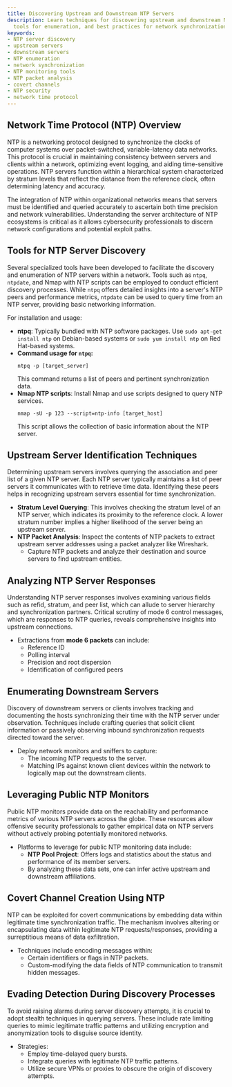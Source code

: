 ```yaml
---
title: Discovering Upstream and Downstream NTP Servers
description: Learn techniques for discovering upstream and downstream NTP servers,
  tools for enumeration, and best practices for network synchronization.
keywords:
- NTP server discovery
- upstream servers
- downstream servers
- NTP enumeration
- network synchronization
- NTP monitoring tools
- NTP packet analysis
- covert channels
- NTP security
- network time protocol
---
```


## Network Time Protocol (NTP) Overview

NTP is a networking protocol designed to synchronize the clocks of computer systems over packet-switched, variable-latency data networks. This protocol is crucial in maintaining consistency between servers and clients within a network, optimizing event logging, and aiding time-sensitive operations. NTP servers function within a hierarchical system characterized by stratum levels that reflect the distance from the reference clock, often determining latency and accuracy.

The integration of NTP within organizational networks means that servers must be identified and queried accurately to ascertain both time precision and network vulnerabilities. Understanding the server architecture of NTP ecosystems is critical as it allows cybersecurity professionals to discern network configurations and potential exploit paths.

## Tools for NTP Server Discovery

Several specialized tools have been developed to facilitate the discovery and enumeration of NTP servers within a network. Tools such as `ntpq`, `ntpdate`, and Nmap with NTP scripts can be employed to conduct efficient discovery processes. While `ntpq` offers detailed insights into a server's NTP peers and performance metrics, `ntpdate` can be used to query time from an NTP server, providing basic networking information.

For installation and usage:
- **ntpq**: Typically bundled with NTP software packages. Use `sudo apt-get install ntp` on Debian-based systems or `sudo yum install ntp` on Red Hat-based systems.
- **Command usage for `ntpq`:**  
  ```shell
  ntpq -p [target_server]
  ```
  This command returns a list of peers and pertinent synchronization data.
- **Nmap NTP scripts**: Install Nmap and use scripts designed to query NTP services.
  ```shell
  nmap -sU -p 123 --script=ntp-info [target_host]
  ```
  This script allows the collection of basic information about the NTP server.

## Upstream Server Identification Techniques

Determining upstream servers involves querying the association and peer list of a given NTP server. Each NTP server typically maintains a list of peer servers it communicates with to retrieve time data. Identifying these peers helps in recognizing upstream servers essential for time synchronization.

- **Stratum Level Querying**: This involves checking the stratum level of an NTP server, which indicates its proximity to the reference clock. A lower stratum number implies a higher likelihood of the server being an upstream server.
- **NTP Packet Analysis**: Inspect the contents of NTP packets to extract upstream server addresses using a packet analyzer like Wireshark.
  - Capture NTP packets and analyze their destination and source servers to find upstream entities.

## Analyzing NTP Server Responses

Understanding NTP server responses involves examining various fields such as refid, stratum, and peer list, which can allude to server hierarchy and synchronization partners. Critical scrutiny of mode 6 control messages, which are responses to NTP queries, reveals comprehensive insights into upstream connections.

- Extractions from **mode 6 packets** can include:
  - Reference ID
  - Polling interval
  - Precision and root dispersion
  - Identification of configured peers

## Enumerating Downstream Servers

Discovery of downstream servers or clients involves tracking and documenting the hosts synchronizing their time with the NTP server under observation. Techniques include crafting queries that solicit client information or passively observing inbound synchronization requests directed toward the server.

- Deploy network monitors and sniffers to capture:
  - The incoming NTP requests to the server.
  - Matching IPs against known client devices within the network to logically map out the downstream clients.

## Leveraging Public NTP Monitors

Public NTP monitors provide data on the reachability and performance metrics of various NTP servers across the globe. These resources allow offensive security professionals to gather empirical data on NTP servers without actively probing potentially monitored networks.

- Platforms to leverage for public NTP monitoring data include:
  - **NTP Pool Project**: Offers logs and statistics about the status and performance of its member servers.
  - By analyzing these data sets, one can infer active upstream and downstream affiliations.

## Covert Channel Creation Using NTP

NTP can be exploited for covert communications by embedding data within legitimate time synchronization traffic. The mechanism involves altering or encapsulating data within legitimate NTP requests/responses, providing a surreptitious means of data exfiltration.

- Techniques include encoding messages within:
  - Certain identifiers or flags in NTP packets.
  - Custom-modifying the data fields of NTP communication to transmit hidden messages.

## Evading Detection During Discovery Processes

To avoid raising alarms during server discovery attempts, it is crucial to adopt stealth techniques in querying servers. These include rate limiting queries to mimic legitimate traffic patterns and utilizing encryption and anonymization tools to disguise source identity.

- Strategies:
  - Employ time-delayed query bursts.
  - Integrate queries with legitimate NTP traffic patterns.
  - Utilize secure VPNs or proxies to obscure the origin of discovery attempts.